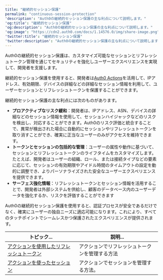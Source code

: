 ---
title: "継続的セッション保護"
permalink: "continuous-session-protection"
'description': "Auth0の継続的セッション保護の主な利点について説明します。"
'og:title': "継続的セッション保護"
'og:description': "Auth0の継続的セッション保護の主な利点について説明します。"
'og:image': "https://cdn2.auth0.com/docs/1.14576.0/img/share-image.png"
'twitter:title': "継続的セッション保護"
'twitter:description': "Auth0の継続的セッション保護の主な利点について説明します。"
---

Auth0の継続的セッション保護は、カスタマイズ可能なセッションとリフレッシュトークン管理を通じてセキュリティを強化しユーザーエクスペリエンスを実現して、開発者を支援します。

継続的セッション保護を使用すると、開発者は[Auth0 Actions](/docs/ja-jp/customize/actions)を活用して、IPアドレス、有効期限、デバイスの詳細などの詳細なセッション情報を利用して、ユーザーセッションとリフレッシュトークンを保護することができます。

継続的セッション保護の主な利点には次のものがあります。

* **プロアクティブなリスク緩和**：開発者は、IPアドレス、ASN、デバイスの詳細などのセッション情報を使用して、セッションハイジャックなどのリスクを検出し、対応することができます。Auth0のリスク評価と統合することで、異常が検出された場合に自動的にセッションやリフレッシュトークンを取り消すことができ、確実に正当なユーザーのみがアクセスを維持できます。
* **トークンとセッションの包括的な管理**：ユーザーの属性や動作に基づいて、セッションとリフレッシュトークンのライフタイムをカスタマイズします。たとえば、開発者はユーザーの組織、ロール、または接続タイプなどの要素に応じて、セッションの有効期限やアイドル時間のタイムアウトの設定を動的に調整でき、よりパーソナライズされた安全なユーザーエクスペリエンスを提供できます。
* **サーフェス強化情報**：リフレッシュトークンとセッション情報を活用することで、開発者は外部システムを供給し、顧客のデータベース内のユーザーデータを強化するか、リスクを評価することができます

Auth0の継続的セッション保護を使用すると、認証プロセスが安全であるだけでなく、確実にユーザーの独自ニーズに適応可能になります。これにより、すべてのタッチポイントでシームレスかつ保護されたエクスペリエンスが提供されます。

<table class="table"><thead>
<tr>
<th><strong>トピック...</strong></th>
<th><strong>説明...</strong></th>
</tr>
</thead>
<tbody>
<tr>
<td><a href="/docs/ja-jp/secure/tokens/refresh-tokens/manage-refresh-tokens-actions">アクションを使用したリフレッシュトークン</a></td>
<td>アクションでリフレッシュトークンを管理する方法</td>
</tr>
<tr>
<td><a href="/docs/ja-jp/manage-users/sessions/manage-sessions-actions">アクションを使ったセッション</a></td>
<td>アクションでセッションを管理する方法。</td>
</tr>
</tbody>
</table>